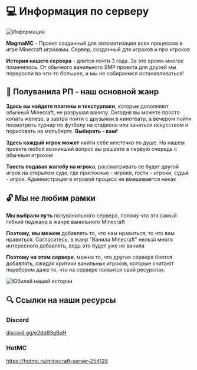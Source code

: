 # 💻 Информация по серверу

![Информация](/assets/information.webp)

**MagmaMC** - Проект созданный для автоматизации всех процессов в игре Minecraft игроками. Сервер, созданный для игроков и про игроков

**История нашего сервера** - длится почти 3 года. За это время многое поменялось. От обычного ванильного SMP проекта для друзей мы переросли во что-то большее, и мы не собираемся останавливаться!

## 🎨 Полуванила РП - наш основной жанр

**Здесь вы найдете плагины и текстурпаки**, которые дополняют обычный Minecraft, не разрушая ванилу. Сегодня вы можете просто копать железо, а завтра пойти с друзьями в кинотеатр, а вечером пойти посмотреть турнир по футболу на стадионе или заняться искусством и порисовать на мольберте. **Выбирать - вам!**

**Здесь каждый игрок может** найти себе местечко по душе. На нашем проекте любой возникший вопрос вы решаете в первую очередь с обычным игроком

**Тоесть подавая жалобу на игрока**, рассматривать ее будет другой игрок на открытом суде, где присяжные - игроки, гости - игроки, судья - игрок. Администрация в игровой процесс не вмешивается никак

## 🔓 Мы не любим рамки

**Мы выбрали путь** полуванильного сервера, потому что это самый гибкий поджанр в жанре ванильного Minecraft

**Поэтому, мы можем** добавлять то, что нам нравиться, то что вам нравиться. Согласитесь, в жанр "Ванила Minecraft" нельзя много интересного добавлять, ведь это будет уже не ванила

**Поэтому на этом сервере**, можно то, что другие сервера боятся добавлять, ожидая критики ванильных игроков, которые считают перебором даже то, что на сервере появится свой ресурспак.

![Юбилей нашей истории](/assets/anniversary.webp)

## 🔍 Ссылки на наши ресурсы

### Discord

[discord.gg/e2dq93gBuH](https://discord.gg/e2dq93gBuH)

### HotMC

https://hotmc.ru/minecraft-server-254128
